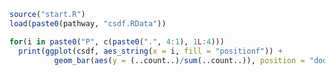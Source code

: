 ```r
source("start.R")
load(paste0(pathway, "csdf.RData"))
```


```r
for(i in paste0("P", c(paste0(".", 4:1), 1L:4)))
  print(ggplot(csdf, aes_string(x = i, fill = "positionf")) + 
          geom_bar(aes(y = (..count..)/sum(..count..)), position = "dodge"))
```